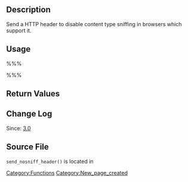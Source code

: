 == Description ==

Send a HTTP header to disable content type sniffing in browsers which support it.

== Usage ==

%%%<?php send_nosniff_header(); ?>%%%

== Return Values ==

{{Return||none|}}

== Change Log ==

Since: [[Version 3.0|3.0]]

== Source File ==

<tt>send_nosniff_header()</tt> is located in {{Trac|wp-includes/functions.php}}

[[Category:Functions]]

[[Category:New_page_created]]